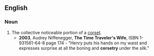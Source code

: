 ==English==

===Noun===
{{en-noun|-}}

# The collective noticeable portion of a [[corset]].
#*'''2003''', Audrey Niffenegger, '''The Time Traveler's Wife''', ISBN 1-931561-64-8 page 174 - "Henry puts his hands on my waist and expresses surprise at all the boning and '''corsetry''' under the silk."
